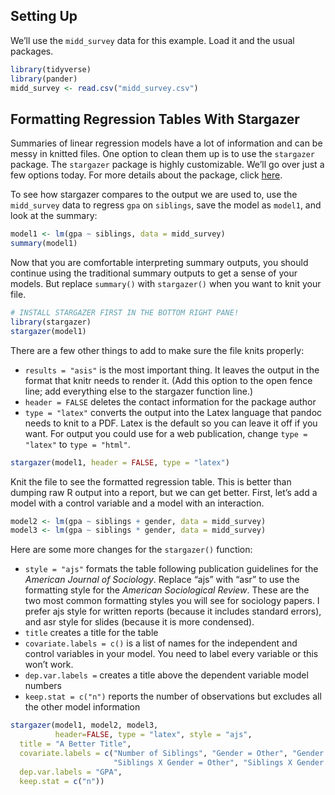 ## Setting Up

We'll use the `midd_survey` data for this example. Load it and the usual packages.

```r
library(tidyverse)
library(pander)
midd_survey <- read.csv("midd_survey.csv")
```


## Formatting Regression Tables With Stargazer

Summaries of linear regression models have a lot of information and can be messy in knitted files. One option to clean them up is to use the `stargazer` package. The `stargazer` package is highly customizable. We'll go over just a few options today. For more details about the package, click [here](http://jakeruss.com/cheatsheets/stargazer.html). 

To see how stargazer compares to the output we are used to, use the `midd_survey` data to regress `gpa` on `siblings`, save the model as `model1`, and look at the summary:

```r
model1 <- lm(gpa ~ siblings, data = midd_survey)
summary(model1)
```

Now that you are comfortable interpreting summary outputs, you should continue using the traditional summary outputs to get a sense of your models. But replace `summary()` with `stargazer()` when you want to knit your file. 

```r
# INSTALL STARGAZER FIRST IN THE BOTTOM RIGHT PANE!
library(stargazer)
stargazer(model1)
```

There are a few other things to add to make sure the file knits properly:

- `results = "asis"` is the most important thing. It leaves the output in the format that knitr needs to render it. (Add this option to the open fence line; add everything else to the stargazer function line.)
- `header = FALSE` deletes the contact information for the package author
- `type = "latex"` converts the output into the Latex language that pandoc needs to knit to a PDF. Latex is the default so you can leave it off if you want. For output you could use for a web publication, change `type = "latex"` to `type = "html"`.


```r
stargazer(model1, header = FALSE, type = "latex")
```

Knit the file to see the formatted regression table. This is better than dumping raw R output into a report, but we can get better. First, let's add a model with a control variable and a model with an interaction.

```r
model2 <- lm(gpa ~ siblings + gender, data = midd_survey)
model3 <- lm(gpa ~ siblings * gender, data = midd_survey)
```

Here are some more changes for the `stargazer()` function:

- `style = "ajs"` formats the table following publication guidelines for the *American Journal of Sociology*. Replace "ajs" with "asr" to use the formatting style for the *American Sociological Review*. These are the two most common formatting styles you will see for sociology papers. I prefer ajs style for written reports (because it includes standard errors), and asr style for slides (because it is more condensed).
- `title` creates a title for the table
- `covariate.labels = c()` is a list of names for the independent and control variables in your model. You need to label every variable or this won't work.
- `dep.var.labels = ` creates a title above the dependent variable model numbers
- `keep.stat = c("n")` reports the number of observations but excludes all the other model information

```r
stargazer(model1, model2, model3,
          header=FALSE, type = "latex", style = "ajs",
  title = "A Better Title",
  covariate.labels = c("Number of Siblings", "Gender = Other", "Gender = Woman",
                       "Siblings X Gender = Other", "Siblings X Gender = Woman"),
  dep.var.labels = "GPA",
  keep.stat = c("n"))
```
